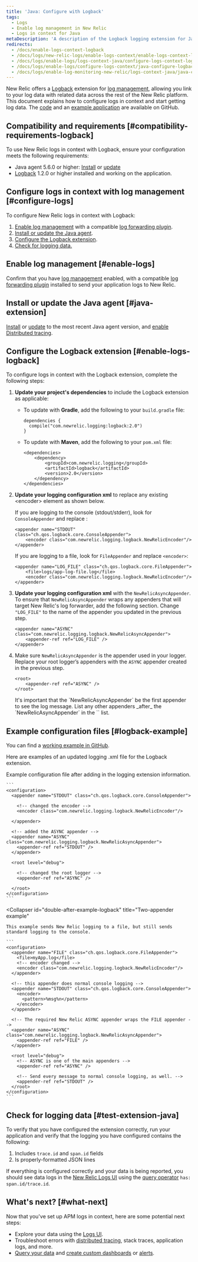 ```yaml
---
title: 'Java: Configure with Logback'
tags:
  - Logs
  - Enable log management in New Relic
  - Logs in context for Java
metaDescription: 'A description of the Logback logging extension for Java contextual logging, and how to configure it.'
redirects:
  - /docs/enable-logs-context-logback
  - /docs/logs/new-relic-logs/enable-logs-context/enable-logs-context-logback
  - /docs/logs/enable-logs/logs-context-java/configure-logs-context-logback
  - /docs/logs/enable-logs/configure-logs-context/java-configure-logback
  - /docs/logs/enable-log-monitoring-new-relic/logs-context-java/java-configure-logback
---
```


New Relic offers a [Logback](https://logback.qos.ch/documentation.html) extension for [log management](/docs/introduction-new-relic-logs), allowing you link to your log data with related data across the rest of the New Relic platform. This document explains how to configure logs in context and start getting log data. The [code](https://github.com/newrelic/java-log-extensions/tree/main/logback) and an [example application](https://github.com/newrelic/java-log-extensions/tree/main/examples/logback-app) are available on GitHub.

## Compatibility and requirements [#compatibility-requirements-logback]

To use New Relic logs in context with Logback, ensure your configuration meets the following requirements:

* Java agent 5.6.0 or higher: [Install](/docs/agents/java-agent/installation/install-java-agent) or [update](/docs/agents/java-agent/installation/update-java-agent)
* [Logback](https://logback.qos.ch/documentation.html) 1.2.0 or higher installed and working on the application.

## Configure logs in context with log management [#configure-logs]

To configure New Relic logs in context with Logback:

1. [Enable log management](/docs/introduction-new-relic-logs) with a compatible [log forwarding plugin](/docs/logs/enable-logs/enable-logs/enable-new-relic-logs#enable-logs).
2. [Install or update the Java agent](#java-extension).
3. [Configure the Logback extension](#enable-logs-logback).
4. [Check for logging data.](#test-extension-java)

## Enable log management [#enable-logs]

Confirm that you have [log management](/docs/introduction-new-relic-logs) enabled, with a compatible [log forwarding plugin](/docs/logs/enable-logs/enable-logs/enable-new-relic-logs#enable-logs) installed to send your application logs to New Relic.

## Install or update the Java agent [#java-extension]

[Install](/docs/agents/java-agent/installation/install-java-agent) or [update](/docs/agents/java-agent/installation/update-java-agent) to the most recent Java agent version, and [enable Distributed tracing](/docs/understand-dependencies/distributed-tracing/enable-configure/enable-distributed-tracing).

## Configure the Logback extension [#enable-logs-logback]

To configure logs in context with the Logback extension, complete the following steps:

1. **Update your project's dependencies** to include the Logback extension as applicable:

   * To update with **Gradle**, add the following to your `build.gradle` file:

     ```
     dependencies {
       compile("com.newrelic.logging:logback:2.0")
     }
     ```
   * To update with **Maven**, add the following to your `pom.xml` file:

     ```
     <dependencies>
         <dependency>
             <groupId>com.newrelic.logging</groupId>
             <artifactId>logback</artifactId>
             <version>2.0</version>
         </dependency>
     </dependencies>
     ```
2. **Update your logging configuration xml** to replace any existing &lt;encoder> element as shown below.

   If you are logging to the console (stdout/stderr), look for `ConsoleAppender` and replace :

   ```
   <appender name="STDOUT" class="ch.qos.logback.core.ConsoleAppender">
       <encoder class="com.newrelic.logging.logback.NewRelicEncoder"/>
   </appender>
   ```

   If you are logging to a file, look for `FileAppender` and replace `<encoder>`:

   ```
   <appender name="LOG_FILE" class="ch.qos.logback.core.FileAppender">
       <file>logs/app-log-file.log</file>
       <encoder class="com.newrelic.logging.logback.NewRelicEncoder"/>
   </appender>
   ```
3. **Update your logging configuration xml** with the `NewRelicAsyncAppender`. To ensure that `NewRelicAsyncAppender` wraps any appenders that will target New Relic's log forwarder, add the following section. Change `"LOG_FILE"` to the name of the appender you updated in the previous step.

   ```
   <appender name="ASYNC" class="com.newrelic.logging.logback.NewRelicAsyncAppender">
       <appender-ref ref="LOG_FILE" />
   </appender>
   ```
4. Make sure `NewRelicAsyncAppender` is the appender used in your logger. Replace your root logger’s appenders with the `ASYNC` appender created in the previous step.

   ```
   <root>
       <appender-ref ref="ASYNC" />
   </root>
   ```

   <Callout variant="important">
     It's important that the `NewRelicAsyncAppender` be the first appender to see the log message. List any other appenders _after_ the `NewRelicAsyncAppender` in the `<root>` list.
   </Callout>

## Example configuration files [#logback-example]

You can find a [working example in GitHub](https://github.com/newrelic/java-log-extensions/blob/master/examples/logback-app/src/main/resources/logback.xml).

Here are examples of an updated logging .xml file for the Logback extension.

<CollapserGroup>
  <Collapser
    id="singel-after-example-logback"
    title="Single console appender example"
  >
    Example configuration file after adding in the logging extension information.

    ```
    <configuration>
      <appender name="STDOUT" class="ch.qos.logback.core.ConsoleAppender">

        <!-- changed the encoder -->
        <encoder class="com.newrelic.logging.logback.NewRelicEncoder"/>

      </appender>

      <!-- added the ASYNC appender -->
      <appender name="ASYNC" class="com.newrelic.logging.logback.NewRelicAsyncAppender">
        <appender-ref ref="STDOUT" />
      </appender>

      <root level="debug">

        <!-- changed the root logger -->
        <appender-ref ref="ASYNC" /> 

      </root>
    </configuration>
    ```
  </Collapser>

  <Collapser
    id="double-after-example-logback"
    title="Two-appender example"
  >
    This example sends New Relic logging to a file, but still sends standard logging to the console.

    ```
    <configuration>
      <appender name="FILE" class="ch.qos.logback.core.FileAppender">
        <file>myApp.log</file>
        <!-- encoder changed -->
        <encoder class="com.newrelic.logging.logback.NewRelicEncoder"/>
      </appender>

      <!-- this appender does normal console logging -->
      <appender name="STDOUT" class="ch.qos.logback.core.ConsoleAppender">
        <encoder>
          <pattern>%msg%n</pattern>
        </encoder>
      </appender>

      <!-- The required New Relic ASYNC appender wraps the FILE appender -->
      <appender name="ASYNC" class="com.newrelic.logging.logback.NewRelicAsyncAppender">
        <appender-ref ref="FILE" /> 
      </appender>

      <root level="debug">
        <!-- ASYNC is one of the main appenders -->
        <appender-ref ref="ASYNC" /> 

        <!-- Send every message to normal console logging, as well. -->
        <appender-ref ref="STDOUT" />
      </root>
    </configuration>
    ```
  </Collapser>
</CollapserGroup>

## Check for logging data [#test-extension-java]

To verify that you have configured the extension correctly, run your application and verify that the logging you have configured contains the following:

1. Includes `trace.id` and `span.id` fields
2. Is properly-formatted JSON lines

If everything is configured correctly and your data is being reported, you should see data logs in the [New Relic Logs UI](https://one.newrelic.com/launcher/logger.log-launcher) using the [query operator](/docs/new-relic-logs-query-syntax) `has: span.id/trace.id`.

## What's next? [#what-next]

Now that you've set up APM logs in context, here are some potential next steps:

* Explore your data using the [Logs UI](/docs/explore-your-data-new-relic-logs-ui).
* Troubleshoot errors with [distributed tracing](/docs/understand-dependencies/distributed-tracing/get-started/introduction-distributed-tracing), stack traces, application logs, and more.
* [Query your data](/docs/using-new-relic/data/understand-data/query-new-relic-data) and [create custom dashboards](/docs/dashboards/new-relic-one-dashboards/get-started/introduction-new-relic-one-dashboards) or [alerts](/docs/alerts/new-relic-alerts/configuring-alert-policies/create-edit-or-find-alert-policy).
